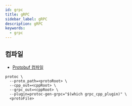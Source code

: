 ```yaml
---
id: grpc
title: gRPC
sidebar_label: gRPC
description: gRPC
keywords:
  - grpc
---
```


## 컴파일

- [Protobuf 컴파일](/docs/lang/cpp/libraries/grpc/protobuf#컴파일)

```shell
protoc \
  --proto_path=<protoRoot> \
  --cpp_out=<cppRoot> \
  --grpc_out=<cppRoot> \
  --plugin=protoc-gen-grpc="$(which grpc_cpp_plugin)" \
  <protoFile>
```
